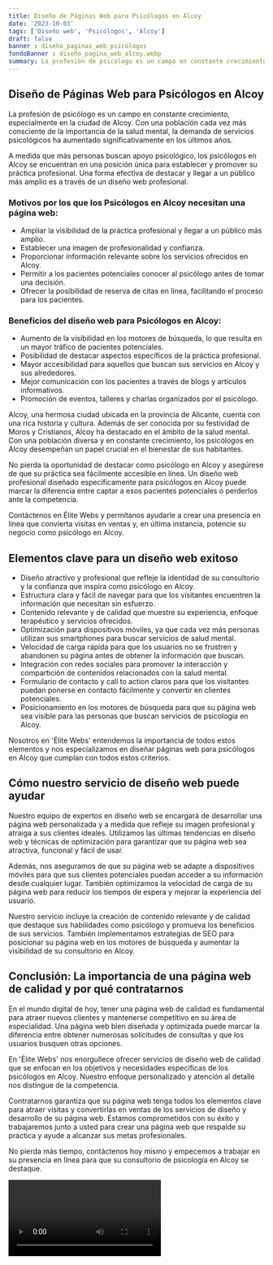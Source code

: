 ```yaml
---
title: Diseño de Páginas Web para Psicólogos en Alcoy
date: '2023-10-03'
tags: ['Diseño web', 'Psicólogos', 'Alcoy']
draft: false
banner : diseño_paginas_web_psicólogos
fondoBanner : diseño_pagina_web_alcoy.webp
summary: La profesión de psicólogo es un campo en constante crecimiento, especialmente en la ciudad de Alcoy. Con una población cada vez más consciente de la importancia de la salud mental, la demanda de servicios psicológicos ha aumentado significativamente en los últimos años. 
---
```


## Diseño de Páginas Web para Psicólogos en Alcoy

La profesión de psicólogo es un campo en constante crecimiento, especialmente en la ciudad de Alcoy. Con una población cada vez más consciente de la importancia de la salud mental, la demanda de servicios psicológicos ha aumentado significativamente en los últimos años. 

A medida que más personas buscan apoyo psicológico, los psicólogos en Alcoy se encuentran en una posición única para establecer y promover su práctica profesional. Una forma efectiva de destacar y llegar a un público más amplio es a través de un diseño web profesional.

### Motivos por los que los Psicólogos en Alcoy necesitan una página web:

- Ampliar la visibilidad de la práctica profesional y llegar a un público más amplio.
- Establecer una imagen de profesionalidad y confianza.
- Proporcionar información relevante sobre los servicios ofrecidos en Alcoy.
- Permitir a los pacientes potenciales conocer al psicólogo antes de tomar una decisión.
- Ofrecer la posibilidad de reserva de citas en línea, facilitando el proceso para los pacientes.

### Beneficios del diseño web para Psicólogos en Alcoy:

- Aumento de la visibilidad en los motores de búsqueda, lo que resulta en un mayor tráfico de pacientes potenciales.
- Posibilidad de destacar aspectos específicos de la práctica profesional.
- Mayor accesibilidad para aquellos que buscan sus servicios en Alcoy y sus alrededores.
- Mejor comunicación con los pacientes a través de blogs y artículos informativos.
- Promoción de eventos, talleres y charlas organizados por el psicólogo.

Alcoy, una hermosa ciudad ubicada en la provincia de Alicante, cuenta con una rica historia y cultura. Además de ser conocida por su festividad de Moros y Cristianos, Alcoy ha destacado en el ámbito de la salud mental. Con una población diversa y en constante crecimiento, los psicólogos en Alcoy desempeñan un papel crucial en el bienestar de sus habitantes.

No pierda la oportunidad de destacar como psicólogo en Alcoy y asegúrese de que su práctica sea fácilmente accesible en línea. Un diseño web profesional diseñado específicamente para psicólogos en Alcoy puede marcar la diferencia entre captar a esos pacientes potenciales o perderlos ante la competencia.

Contáctenos en Élite Webs y permítanos ayudarle a crear una presencia en línea que convierta visitas en ventas y, en última instancia, potencie su negocio como psicólogo en Alcoy.

<GifSeo />

<Cta />

## Elementos clave para un diseño web exitoso

- Diseño atractivo y profesional que refleje la identidad de su consultorio y la confianza que inspira como psicólogo en Alcoy.
- Estructura clara y fácil de navegar para que los visitantes encuentren la información que necesitan sin esfuerzo.
- Contenido relevante y de calidad que muestre su experiencia, enfoque terapéutico y servicios ofrecidos.
- Optimización para dispositivos móviles, ya que cada vez más personas utilizan sus smartphones para buscar servicios de salud mental.
- Velocidad de carga rápida para que los usuarios no se frustren y abandonen su página antes de obtener la información que buscan.
- Integración con redes sociales para promover la interacción y compartición de contenidos relacionados con la salud mental.
- Formulario de contacto y call to action claros para que los visitantes puedan ponerse en contacto fácilmente y convertir en clientes potenciales.
- Posicionamiento en los motores de búsqueda para que su página web sea visible para las personas que buscan servicios de psicología en Alcoy.

Nosotros en 'Élite Webs' entendemos la importancia de todos estos elementos y nos especializamos en diseñar páginas web para psicólogos en Alcoy que cumplan con todos estos criterios.

## Cómo nuestro servicio de diseño web puede ayudar

Nuestro equipo de expertos en diseño web se encargará de desarrollar una página web personalizada y a medida que refleje su imagen profesional y atraiga a sus clientes ideales. Utilizamos las últimas tendencias en diseño web y técnicas de optimización para garantizar que su página web sea atractiva, funcional y fácil de usar.

Además, nos aseguramos de que su página web se adapte a dispositivos móviles para que sus clientes potenciales puedan acceder a su información desde cualquier lugar. También optimizamos la velocidad de carga de su página web para reducir los tiempos de espera y mejorar la experiencia del usuario.

Nuestro servicio incluye la creación de contenido relevante y de calidad que destaque sus habilidades como psicólogo y promueva los beneficios de sus servicios. También implementamos estrategias de SEO para posicionar su página web en los motores de búsqueda y aumentar la visibilidad de su consultorio en Alcoy.

## Conclusión: La importancia de una página web de calidad y por qué contratarnos

En el mundo digital de hoy, tener una página web de calidad es fundamental para atraer nuevos clientes y mantenerse competitivo en su área de especialidad. Una página web bien diseñada y optimizada puede marcar la diferencia entre obtener numerosas solicitudes de consultas y que los usuarios busquen otras opciones.

En 'Élite Webs' nos enorgullece ofrecer servicios de diseño web de calidad que se enfocan en los objetivos y necesidades específicas de los psicólogos en Alcoy. Nuestro enfoque personalizado y atención al detalle nos distingue de la competencia.

Contratarnos garantiza que su página web tenga todos los elementos clave para atraer visitas y convertirlas en ventas de los servicios de diseño y desarrollo de su página web. Estamos comprometidos con su éxito y trabajaremos junto a usted para crear una página web que respalde su práctica y ayude a alcanzar sus metas profesionales.

No pierda más tiempo, contáctenos hoy mismo y empecemos a trabajar en su presencia en línea para que su consultorio de psicología en Alcoy se destaque.

<Video />

<CtaBot job='Psicólogos' city='Alcoy'/>

<Gmaps query='Alcoy+españa+maps' />